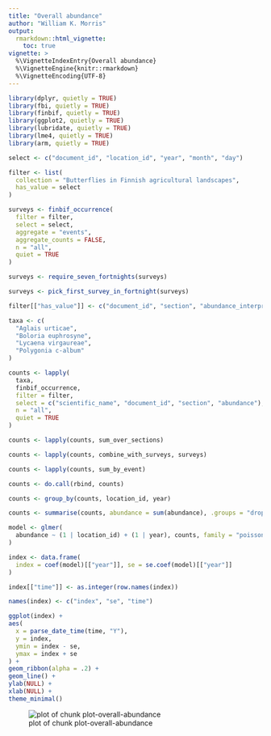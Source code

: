 ```yaml
---
title: "Overall abundance"
author: "William K. Morris"
output: 
  rmarkdown::html_vignette:
    toc: true
vignette: >
  %\VignetteIndexEntry{Overall abundance}
  %\VignetteEngine{knitr::rmarkdown}
  %\VignetteEncoding{UTF-8}
---
```





```r
library(dplyr, quietly = TRUE)
library(fbi, quietly = TRUE)
library(finbif, quietly = TRUE)
library(ggplot2, quietly = TRUE)
library(lubridate, quietly = TRUE)
library(lme4, quietly = TRUE)
library(arm, quietly = TRUE)
```


```r
select <- c("document_id", "location_id", "year", "month", "day")
```


```r
filter <- list(
  collection = "Butterflies in Finnish agricultural landscapes",
  has_value = select
)
```


```r
surveys <- finbif_occurrence(
  filter = filter,
  select = select,
  aggregate = "events",
  aggregate_counts = FALSE,
  n = "all",
  quiet = TRUE
)
```


```r
surveys <- require_seven_fortnights(surveys)

surveys <- pick_first_survey_in_fortnight(surveys)
```


```r
filter[["has_value"]] <- c("document_id", "section", "abundance_interpreted")
```


```r
taxa <- c(
  "Aglais urticae",
  "Boloria euphrosyne",
  "Lycaena virgaureae",
  "Polygonia c-album"
)
```


```r
counts <- lapply(
  taxa,
  finbif_occurrence,
  filter = filter,
  select = c("scientific_name", "document_id", "section", "abundance"),
  n = "all",
  quiet = TRUE
)
```


```r
counts <- lapply(counts, sum_over_sections)

counts <- lapply(counts, combine_with_surveys, surveys)

counts <- lapply(counts, sum_by_event)

counts <- do.call(rbind, counts)

counts <- group_by(counts, location_id, year)

counts <- summarise(counts, abundance = sum(abundance), .groups = "drop")
```


```r
model <- glmer(
  abundance ~ (1 | location_id) + (1 | year), counts, family = "poisson"
)
```


```r
index <- data.frame(
  index = coef(model)[["year"]], se = se.coef(model)[["year"]]
)

index[["time"]] <- as.integer(row.names(index))

names(index) <- c("index", "se", "time")
```


```r
ggplot(index) +
aes(
  x = parse_date_time(time, "Y"),
  y = index,
  ymin = index - se,
  ymax = index + se
) +
geom_ribbon(alpha = .2) +
geom_line() +
ylab(NULL) +
xlab(NULL) +
theme_minimal()
```

![plot of chunk plot-overall-abundance](figure/plot-overall-abundance-1.png)
